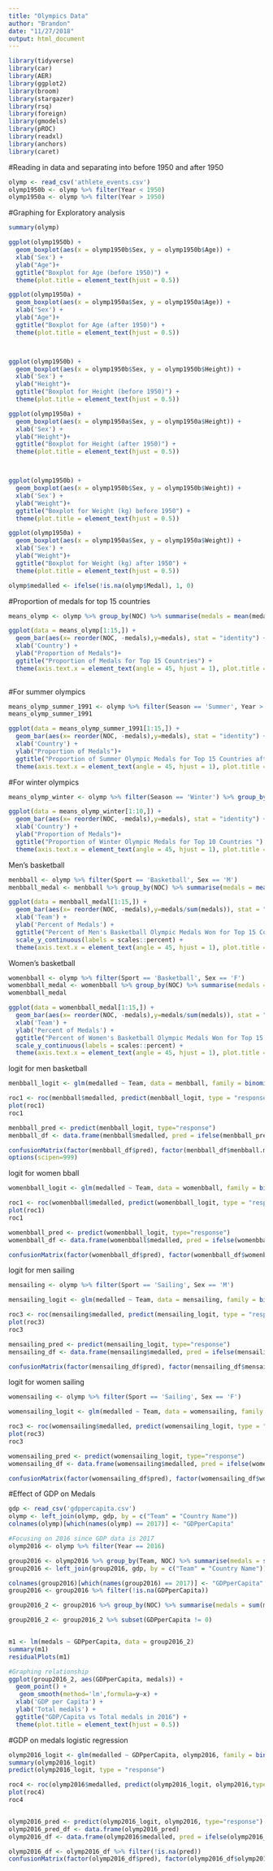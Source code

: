 ```yaml
---
title: "Olympics Data"
author: "Brandon"
date: "11/27/2018"
output: html_document
---
```


```r
library(tidyverse)
library(car)
library(AER)
library(ggplot2)
library(broom)
library(stargazer)
library(rsq) 
library(foreign)
library(gmodels)
library(pROC)
library(readxl)
library(anchors)
library(caret)
```


#Reading in data and separating into before 1950 and after 1950
```r
olymp <- read_csv('athlete_events.csv')
olymp1950b <- olymp %>% filter(Year < 1950)
olymp1950a <- olymp %>% filter(Year > 1950)
```


#Graphing for Exploratory analysis
```r
summary(olymp)

ggplot(olymp1950b) +
  geom_boxplot(aes(x = olymp1950b$Sex, y = olymp1950b$Age)) +
  xlab('Sex') +
  ylab("Age")+
  ggtitle("Boxplot for Age (before 1950)") +
  theme(plot.title = element_text(hjust = 0.5))

ggplot(olymp1950a) +
  geom_boxplot(aes(x = olymp1950a$Sex, y = olymp1950a$Age)) +
  xlab('Sex') +
  ylab("Age")+
  ggtitle("Boxplot for Age (after 1950)") +
  theme(plot.title = element_text(hjust = 0.5))



ggplot(olymp1950b) +
  geom_boxplot(aes(x = olymp1950b$Sex, y = olymp1950b$Height)) +
  xlab('Sex') +
  ylab("Height")+
  ggtitle("Boxplot for Height (before 1950)") +
  theme(plot.title = element_text(hjust = 0.5))

ggplot(olymp1950a) +
  geom_boxplot(aes(x = olymp1950a$Sex, y = olymp1950a$Height)) +
  xlab('Sex') +
  ylab("Height")+
  ggtitle("Boxplot for Height (after 1950)") +
  theme(plot.title = element_text(hjust = 0.5))



ggplot(olymp1950b) +
  geom_boxplot(aes(x = olymp1950b$Sex, y = olymp1950b$Weight)) +
  xlab('Sex') +
  ylab("Weight")+
  ggtitle("Boxplot for Weight (kg) before 1950") +
  theme(plot.title = element_text(hjust = 0.5))

ggplot(olymp1950a) +
  geom_boxplot(aes(x = olymp1950a$Sex, y = olymp1950a$Weight)) +
  xlab('Sex') +
  ylab("Weight")+
  ggtitle("Boxplot for Weight (kg) after 1950") +
  theme(plot.title = element_text(hjust = 0.5))


```
```r
olymp$medalled <- ifelse(!is.na(olymp$Medal), 1, 0)
```


#Proportion of medals for top 15 countries
```r
means_olymp <- olymp %>% group_by(NOC) %>% summarise(medals = mean(medalled)) %>% arrange(desc(medals))

ggplot(data = means_olymp[1:15,]) +
  geom_bar(aes(x= reorder(NOC, -medals),y=medals), stat = "identity") +
  xlab('Country') +
  ylab("Proportion of Medals")+
  ggtitle("Proportion of Medals for Top 15 Countries") +
  theme(axis.text.x = element_text(angle = 45, hjust = 1), plot.title = element_text(hjust = 0.5))
  
```

#For summer olympics
```r
means_olymp_summer_1991 <- olymp %>% filter(Season == 'Summer', Year > 1991) %>% group_by(NOC) %>% summarise(medals = mean(medalled)) %>% arrange(desc(medals))
means_olymp_summer_1991


```

```r
ggplot(data = means_olymp_summer_1991[1:15,]) +
  geom_bar(aes(x= reorder(NOC, -medals),y=medals), stat = "identity") +
  xlab('Country') +
  ylab("Proportion of Medals")+
  ggtitle("Proportion of Summer Olympic Medals for Top 15 Countries after 1991") +
  theme(axis.text.x = element_text(angle = 45, hjust = 1), plot.title = element_text(hjust = 0.5))
```



#For winter olympics 
```r
means_olymp_winter <- olymp %>% filter(Season == 'Winter') %>% group_by(NOC) %>% summarise(medals = mean(medalled)) %>% arrange(desc(medals))
```

```r
ggplot(data = means_olymp_winter[1:10,]) +
  geom_bar(aes(x= reorder(NOC, -medals),y=medals), stat = "identity") +
  xlab('Country') +
  ylab("Proportion of Medals")+
  ggtitle("Proportion of Winter Olympic Medals for Top 10 Countries ") +
  theme(axis.text.x = element_text(angle = 45, hjust = 1), plot.title = element_text(hjust = 0.5))
```




Men's basketball
```r
menbball <- olymp %>% filter(Sport == 'Basketball', Sex == 'M')
menbball_medal <- menbball %>% group_by(NOC) %>% summarise(medals = mean(medalled)) %>% arrange(desc(medals))

```

```r
ggplot(data = menbball_medal[1:15,]) +
  geom_bar(aes(x= reorder(NOC, -medals),y=medals/sum(medals)), stat = "identity") +
  xlab('Team') +
  ylab('Percent of Medals') +
  ggtitle("Percent of Men's Basketball Olympic Medals Won for Top 15 Countries") +
  scale_y_continuous(labels = scales::percent) +
  theme(axis.text.x = element_text(angle = 45, hjust = 1), plot.title = element_text(hjust = 0.5))
```

Women's basketball
```r
womenbball <- olymp %>% filter(Sport == 'Basketball', Sex == 'F')
womenbball_medal <- womenbball %>% group_by(NOC) %>% summarise(medals = mean(medalled)) %>% arrange(desc(medals))
womenbball_medal
```

```r
ggplot(data = womenbball_medal[1:15,]) +
  geom_bar(aes(x= reorder(NOC, -medals),y=medals/sum(medals)), stat = "identity") +
  xlab('Team') +
  ylab('Percent of Medals') +
  ggtitle("Percent of Women's Basketball Olympic Medals Won for Top 15 Countries") +
  scale_y_continuous(labels = scales::percent) +
  theme(axis.text.x = element_text(angle = 45, hjust = 1), plot.title = element_text(hjust = 0.5))
```

logit for men basketball
```r
menbball_logit <- glm(medalled ~ Team, data = menbball, family = binomial(link = "logit"))

roc1 <- roc(menbball$medalled, predict(menbball_logit, type = "response"))
plot(roc1)
roc1

menbball_pred <- predict(menbball_logit, type="response")
menbball_df <- data.frame(menbball$medalled, pred = ifelse(menbball_pred > 0.5, 1, 0))

confusionMatrix(factor(menbball_df$pred), factor(menbball_df$menbball.medalled))
options(scipen=999)

```

logit for women bball 
```r
womenbball_logit <- glm(medalled ~ Team, data = womenbball, family = binomial(link = "logit"))

roc1 <- roc(womenbball$medalled, predict(womenbball_logit, type = "response"))
plot(roc1)
roc1

womenbball_pred <- predict(womenbball_logit, type="response")
womenbball_df <- data.frame(womenbball$medalled, pred = ifelse(womenbball_pred > 0.5, 1, 0))

confusionMatrix(factor(womenbball_df$pred), factor(womenbball_df$womenbball.medalled))
```

logit for men sailing
```r
mensailing <- olymp %>% filter(Sport == 'Sailing', Sex == 'M')

mensailing_logit <- glm(medalled ~ Team, data = mensailing, family = binomial(link = "logit"))

roc3 <- roc(mensailing$medalled, predict(mensailing_logit, type = "response"))
plot(roc3)
roc3

mensailing_pred <- predict(mensailing_logit, type="response")
mensailing_df <- data.frame(mensailing$medalled, pred = ifelse(mensailing_pred > 0.5, 1, 0))

confusionMatrix(factor(mensailing_df$pred), factor(mensailing_df$mensailing.medalled))

```

logit for women sailing
```r
womensailing <- olymp %>% filter(Sport == 'Sailing', Sex == 'F')

womensailing_logit <- glm(medalled ~ Team, data = womensailing, family = binomial(link = "logit"))

roc3 <- roc(womensailing$medalled, predict(womensailing_logit, type = "response"))
plot(roc3)
roc3

womensailing_pred <- predict(womensailing_logit, type="response")
womensailing_df <- data.frame(womensailing$medalled, pred = ifelse(womensailing_pred > 0.5, 1, 0))

confusionMatrix(factor(womensailing_df$pred), factor(womensailing_df$womensailing.medalled))

```





#Effect of GDP on Medals
```r
gdp <- read_csv('gdppercapita.csv')
olymp <- left_join(olymp, gdp, by = c("Team" = "Country Name"))
colnames(olymp)[which(names(olymp) == 2017)] <- "GDPperCapita"

#Focusing on 2016 since GDP data is 2017
olymp2016 <- olymp %>% filter(Year == 2016)

group2016 <- olymp2016 %>% group_by(Team, NOC) %>% summarise(medals = sum(medalled))
group2016 <- left_join(group2016, gdp, by = c("Team" = "Country Name"))

colnames(group2016)[which(names(group2016) == 2017)] <- "GDPperCapita"
group2016 <- group2016 %>% filter(!is.na(GDPperCapita))

group2016_2 <- group2016 %>% group_by(NOC) %>% summarise(medals = sum(medals), GDPperCapita = sum(GDPperCapita, na.rm = TRUE))

group2016_2 <- group2016_2 %>% subset(GDPperCapita != 0)


m1 <- lm(medals ~ GDPperCapita, data = group2016_2)
summary(m1)
residualPlots(m1)

#Graphing relationship
ggplot(group2016_2, aes(GDPperCapita, medals)) +
  geom_point() +
   geom_smooth(method='lm',formula=y~x) +
  xlab('GDP per Capita') +
  ylab('Total medals') +
  ggtitle("GDP/Capita vs Total medals in 2016") +
  theme(plot.title = element_text(hjust = 0.5))

```



#GDP on medals logistic regression
```r

olymp2016_logit <- glm(medalled ~ GDPperCapita, olymp2016, family = binomial(link = "logit"))
summary(olymp2016_logit)
predict(olymp2016_logit, type = "response")

roc4 <- roc(olymp2016$medalled, predict(olymp2016_logit, olymp2016,type = "response"))
plot(roc4)
roc4


olymp2016_pred <- predict(olymp2016_logit, olymp2016, type="response")
olymp2016_pred_df <- data.frame(olymp2016_pred)
olymp2016_df <- data.frame(olymp2016$medalled, pred = ifelse(olymp2016_pred > 0.50, 1, 0))

olymp2016_df <- olymp2016_df %>% filter(!is.na(pred))
confusionMatrix(factor(olymp2016_df$pred), factor(olymp2016_df$olymp2016.medalled))


```



